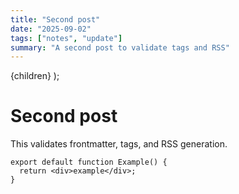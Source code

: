 ```yaml
---
title: "Second post"
date: "2025-09-02"
tags: ["notes", "update"]
summary: "A second post to validate tags and RSS"
---
```



  <PostLayout frontmatter={props.frontmatter}>{children}</PostLayout>
);

# Second post

This validates frontmatter, tags, and RSS generation.

```tsx
export default function Example() {
  return <div>example</div>;
}
```
